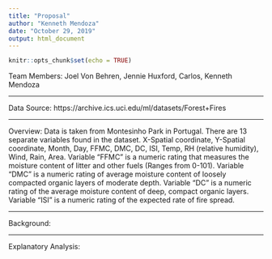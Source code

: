 ---
title: "Proposal"
author: "Kenneth Mendoza"
date: "October 29, 2019"
output: html_document
---

```{r setup, include=FALSE}
knitr::opts_chunk$set(echo = TRUE)
```

Team Members: Joel Von Behren, Jennie Huxford, Carlos, Kenneth Mendoza

***

Data Source: https://archive.ics.uci.edu/ml/datasets/Forest+Fires

***

Overview: 
Data is taken from Montesinho Park in Portugal. There are 13 separate variables found in the dataset. X-Spatial coordinate, Y-Spatial coordinate, Month, Day, FFMC, DMC, DC, ISI, Temp, RH (relative humidity), Wind, Rain, Area.
Variable "FFMC" is a numeric rating that measures the moisture content of litter and other fuels (Ranges from 0-101). Variable "DMC" is a numeric rating of average moisture content of loosely compacted organic layers of moderate depth. Variable "DC" is a numeric rating of the average moisture content of deep, compact organic layers. Variable "ISI" is a numeric rating of the expected rate of fire spread.


***

Background: 

***

Explanatory Analysis:
